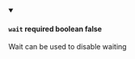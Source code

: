 
<details className="config-field" data-expandable="false" open>
<summary>

#### `wait` <span class="config-field-required" data-required="false">required</span> <span class="config-field-type">boolean</span> <span class="config-field-default">false</span> <span class="config-field-enum"></span>

Wait can be used to disable waiting

</summary>



</details>
